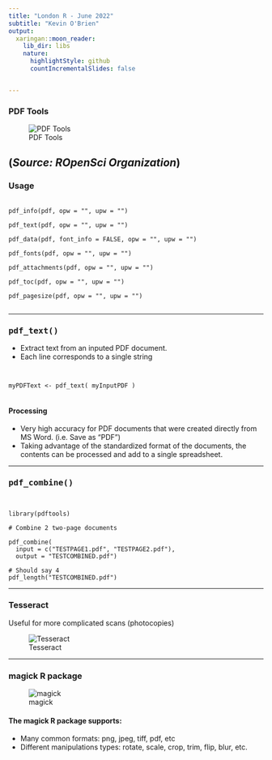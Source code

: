 ```yaml
---
title: "London R - June 2022"
subtitle: "Kevin O'Brien"
output:
  xaringan::moon_reader:
    lib_dir: libs
    nature:
      highlightStyle: github
      countIncrementalSlides: false


---
```


### PDF Tools

![PDF Tools](pdftools/pdftools.PNG)


(***Source: ROpenSci Organization***)
---

### Usage

<pre> <code>
pdf_info(pdf, opw = "", upw = "")

pdf_text(pdf, opw = "", upw = "")

pdf_data(pdf, font_info = FALSE, opw = "", upw = "")

pdf_fonts(pdf, opw = "", upw = "")

pdf_attachments(pdf, opw = "", upw = "")

pdf_toc(pdf, opw = "", upw = "")

pdf_pagesize(pdf, opw = "", upw = "")

</code></pre>



---

### <tt>pdf_text()</tt>

* Extract text from an inputed PDF document.
* Each line corresponds to a single string

<pre><code>

myPDFText <- pdf_text( myInputPDF )

</code></pre>

#### Processing

* Very high accuracy for PDF documents that were created directly from MS Word. (i.e. Save as "PDF")
* Taking advantage of the standardized format of the documents, the contents can be processed and add to a single spreadsheet.


---

### <tt>pdf_combine()</tt>

<pre><code>

library(pdftools)

# Combine 2 two-page documents

pdf_combine(
  input = c("TESTPAGE1.pdf", "TESTPAGE2.pdf"), 
  output = "TESTCOMBINED.pdf")

# Should say 4
pdf_length("TESTCOMBINED.pdf")
</code></pre>


---

### Tesseract

Useful for more complicated scans (photocopies)

![Tesseract](pdftools/tesseract.PNG)

---

### magick R package

![magick](pdftools/magickPackage.PNG)



#### The magick R package supports:

* Many common formats: png, jpeg, tiff, pdf, etc
* Different manipulations types: rotate, scale, crop, trim, flip, blur, etc.